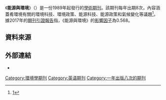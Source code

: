 {{Infobox journal
| title = 能源與環境<br/>Energy & Environment
| cover = 
| editor = Dr Yiu Fai Tsang
| discipline = [[環境科技|環境科技]], [[環境政策|環境政策]], [[能源科技|能源科技]], [[能源政策|能源政策]], [[氣候變化|氣候變化]]
| language     = [[英文|英文]]
| abbreviation = Energ. Environ.
| publisher = SAGE Publishing
| country = 
| frequency = 每年八期
| history = 1989年至今
| openaccess =
| license =
| impact = 0.568
| impact-year = 2017
| website = http://journals.sagepub.com/home/eae
| link1 = http://journals.sagepub.com/home/eae
| link1-name = 線上觀看
| JSTOR =
| OCLC = 
| LCCN = 
| CODEN = EENVE2
| ISSN = 0958-305X
| eISSN = 
}}

《'''能源與環境'''》（{{lang|en|Energy & Environment}}）是一份1989年起發行的[[學術期刊|學術期刊]]。該期刊每年出期8次，內容涵蓋肴環境有關的環境科技、環境政策、能源科技、能源政策和氣候變化等議題<ref>[http://journals.sagepub.com/home/eae]</ref>。據2017年的[[期刊引證報告|期刊引證報告]]指，《能源與環境》的[[影響因子|影響因子]]為0.568。

== 資料來源 ==
{{reflist}}

== 外部連結 ==
* {{Official|1=https://journals.sagepub.com/home/eae}}

[[Category:環境學期刊|Category:環境學期刊]]
[[Category:英语期刊|Category:英语期刊]]
[[Category:一年出版八次的期刊|Category:一年出版八次的期刊]]